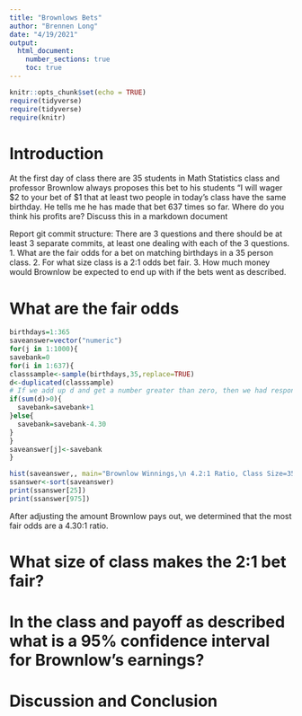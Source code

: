 ```yaml
---
title: "Brownlows Bets"
author: "Brennen Long"
date: "4/19/2021"
output: 
  html_document:
    number_sections: true
    toc: true
---
```


```r
knitr::opts_chunk$set(echo = TRUE)
require(tidyverse)
require(tidyverse)
require(knitr)
```


<!-- We recommend you use git branches -- create a separate branch for each major section i.e. Introduction, Methods, Results, Inferential Results, and Discussion and Conclusions - leave the YAML block untouched until the final merge where you put in your own name !-->

# Introduction

<!--In this section you explain what you are trying to show.  Where did the data come from?  What is the research or other question you are trying to answer?!-->

 At the first day of class there are 35 students in Math Statistics class and professor Brownlow always proposes this bet to his students "I will wager $2 to your bet of $1 that at least two people in today's class have  the same birthday.  He tells me he has made that bet 637 times so far. Where do you think his profits are? Discuss this in a markdown document
 
Report git commit structure:
There are 3 questions and there should be at least 3 separate commits, at least one dealing with each of the 3 questions.
1. What are the fair odds for a bet on matching birthdays in a 35 person class.
2. For what size class is a 2:1 odds bet fair.
3. How much money would Brownlow be expected to end up with if the bets went as described.

# What are the fair odds  


```r
birthdays=1:365
saveanswer=vector("numeric")
for(j in 1:1000){
savebank=0
for(i in 1:637){
classsample<-sample(birthdays,35,replace=TRUE)
d<-duplicated(classsample)
# If we add up d and get a number greater than zero, then we had responses with the same birthday.
if(sum(d)>0){
  savebank=savebank+1
}else{
  savebank=savebank-4.30
}
}
saveanswer[j]<-savebank
}
```

```r
hist(saveanswer,, main="Brownlow Winnings,\n 4.2:1 Ratio, Class Size=35", xlab="winnings(US$)")
ssanswer<-sort(saveanswer)
print(ssanswer[25])
print(ssanswer[975])
```

After adjusting the amount Brownlow pays out, we determined that the most fair odds are a 4.30:1 ratio.  


# What size of class makes the 2:1 bet fair?  
<!--Explain and display the results of your method of coming up with the estimate of professor Brownlows betting profits!-->


# In the class and payoff as described what is a 95% confidence interval for Brownlow's earnings?
  
<!--Explain and display your method of coming up with a 95% confidence interval of  professor Brownlows winnings (or losings)-->


# Discussion and Conclusion

<!--Discussion and conclusion here.  If professor Brownlow is consistantly making or losing money how could he change his payout so that his profits center on zero?  Also discuss what size his class should be in order to have his current scheme balance at zero profit.!-->

